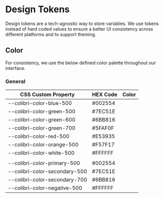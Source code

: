 
<Meta title="Design Tokens/Color" />

# Design Tokens
Design tokens are a tech-agnostic way to store variables. We use tokens instead of hard coded values to ensure a better UI consistency across different platforms and to support theming.

## Color
For consistency, we use the below defined color palette throughout our interface.

### General

<table style={{ width: "100%" }}>
  <thead>
    <tr>
      <th>CSS Custom Property</th>
      <th>HEX Code</th>
      <th>Color</th>
    </tr>
  </thead>
  <tbody>
    <tr>
      <td>--colibri-color-blue-500</td>
      <td>#002554</td>
      <td style={{ backgroundColor: "var(--colibri-color-blue-500)" }}></td>
    </tr>
    <tr>
      <td>--colibri-color-green-500</td>
      <td>#7EC51E</td>
      <td style={{ backgroundColor: "var(--colibri-color-green-500)" }}></td>
    </tr>
    <tr>
      <td>--colibri-color-green-600</td>
      <td>#6BB816</td>
      <td style={{ backgroundColor: "var(--colibri-color-green-600)" }}></td>
    </tr>
    <tr>
      <td>--colibri-color-green-700</td>
      <td>#5FAF0F</td>
      <td style={{ backgroundColor: "var(--colibri-color-green-700)" }}></td>
    </tr>
    <tr>
      <td>--colibri-color-red-500</td>
      <td>#E53935</td>
      <td style={{ backgroundColor: "var(--colibri-color-red-500)" }}></td>
    </tr>
    <tr>
      <td>--colibri-color-orange-500</td>
      <td>#F57F17</td>
      <td style={{ backgroundColor: "var(--colibri-color-orange-500)" }}></td>
    </tr>
    <tr>
      <td>--colibri-color-white-500</td>
      <td>#FFFFFF</td>
      <td style={{ backgroundColor: "var(--colibri-color-white-500)" }}></td>
    </tr>
    <tr>
      <td></td>
      <td></td>
      <td></td>
    </tr>
    <tr>
      <td>--colibri-color-primary-500</td>
      <td>#002554</td>
      <td style={{ backgroundColor: "var(--colibri-color-primary-500)" }}></td>
    </tr>
    <tr>
      <td>--colibri-color-secondary-500</td>
      <td>#7EC51E</td>
      <td style={{ backgroundColor: "var(--colibri-color-secondary-500)" }}></td>
    </tr>
    <tr>
      <td>--colibri-color-secondary-700</td>
      <td>#6BB816</td>
      <td
        style={{ backgroundColor: "var(--colibri-color-secondary-700)" }}
      ></td>
    </tr>
    <tr>
      <td>--colibri-color-negative-500</td>
      <td>#FFFFFF</td>
      <td style={{ backgroundColor: "var(--colibri-color-negative-500)" }}></td>
    </tr>
  </tbody>
</table>
